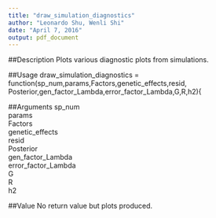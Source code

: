 ```yaml
---
title: "draw_simulation_diagnostics"
author: "Leonardo Shu, Wenli Shi"
date: "April 7, 2016"
output: pdf_document
---
```


##Description
Plots various diagnostic plots from simulations.

##Usage
draw_simulation_diagnostics = function(sp_num,params,Factors,genetic_effects,resid,
                                       Posterior,gen_factor_Lambda,error_factor_Lambda,G,R,h2){

##Arguments
sp_num\
params\
Factors\
genetic_effects\
resid\
Posterior\
gen_factor_Lambda\
error_factor_Lambda\
G\
R\
h2

##Value
No return value but plots produced.